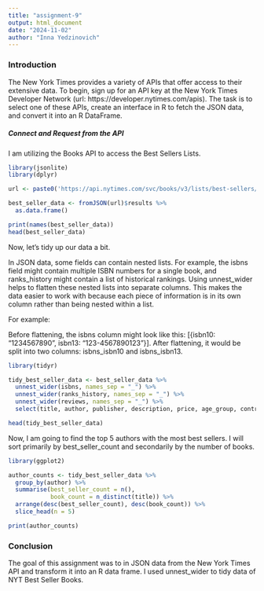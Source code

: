 ```yaml
---
title: "assignment-9"
output: html_document
date: "2024-11-02"
author: "Inna Yedzinovich"
---
```


### Introduction

The New York Times provides a variety of APIs that offer access to their extensive data. To begin, sign up for an API key at the New York Times Developer Network (url: https://developer.nytimes.com/apis). The task is to select one of these APIs, create an interface in R to fetch the JSON data, and convert it into an R DataFrame.

##### Connect and Request from the API

I am utilizing the Books API to access the Best Sellers Lists.

```r
library(jsonlite)
library(dplyr)

url <- paste0('https://api.nytimes.com/svc/books/v3/lists/best-sellers/history.json?api-key=', Sys.getenv("TIMES_API_KEY"))

best_seller_data <- fromJSON(url)$results %>%
  as.data.frame()

print(names(best_seller_data))
head(best_seller_data)

```

Now, let’s tidy up our data a bit.

In JSON data, some fields can contain nested lists. For example, the isbns field might contain multiple ISBN numbers for a single book, and ranks_history might contain a list of historical rankings.
Using unnest_wider helps to flatten these nested lists into separate columns. This makes the data easier to work with because each piece of information is in its own column rather than being nested within a list.

For example:

Before flattening, the isbns column might look like this: [{isbn10: "1234567890", isbn13: "123-4567890123"}].
After flattening, it would be split into two columns: isbns_isbn10 and isbns_isbn13.

```r
library(tidyr)

tidy_best_seller_data <- best_seller_data %>%
  unnest_wider(isbns, names_sep = "_") %>%
  unnest_wider(ranks_history, names_sep = "_") %>%
  unnest_wider(reviews, names_sep = "_") %>%
  select(title, author, publisher, description, price, age_group, contributor_note)

head(tidy_best_seller_data)
```

Now, I am going to find the top 5 authors with the most best sellers. I will sort primarily by best_seller_count and secondarily by the number of books.

```r
library(ggplot2)

author_counts <- tidy_best_seller_data %>%
  group_by(author) %>%
  summarise(best_seller_count = n(),
            book_count = n_distinct(title)) %>%
  arrange(desc(best_seller_count), desc(book_count)) %>%
  slice_head(n = 5)

print(author_counts)

```

### Conclusion

The goal of this assignment was to in JSON data from the New York Times API and transform it into an R data frame. I used unnest_wider to tidy data of NYT Best Seller Books. 
